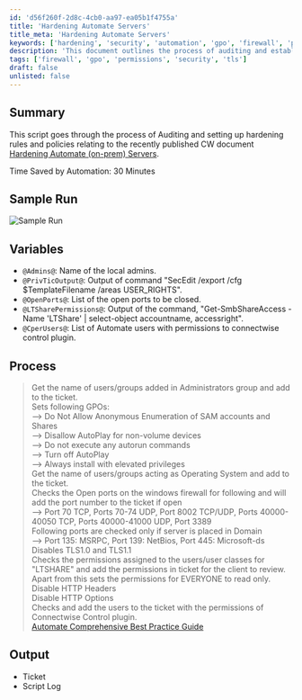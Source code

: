 ```yaml
---
id: 'd56f260f-2d8c-4cb0-aa97-ea05b1f4755a'
title: 'Hardening Automate Servers'
title_meta: 'Hardening Automate Servers'
keywords: ['hardening', 'security', 'automation', 'gpo', 'firewall', 'permissions', 'tls', 'audit']
description: 'This document outlines the process of auditing and establishing hardening rules and policies for ConnectWise Automate servers based on the latest guidelines. It includes a detailed description of the variables involved, the processes executed, and the expected output, aimed at enhancing server security and compliance.'
tags: ['firewall', 'gpo', 'permissions', 'security', 'tls']
draft: false
unlisted: false
---
```

## Summary

This script goes through the process of Auditing and setting up hardening rules and policies relating to the recently published CW document [Hardening Automate (on-prem) Servers](https://proval.itglue.com/DOC-5078775-8025389).

Time Saved by Automation: 30 Minutes

## Sample Run

![Sample Run](../../../static/img/Automate-Server-Best-Practice-Ticket/image_1.png)

## Variables

- `@Admins@`: Name of the local admins.
- `@PrivTicOutput@`: Output of command "SecEdit /export /cfg $TemplateFilename /areas USER_RIGHTS".
- `@OpenPorts@`: List of the open ports to be closed.
- `@LTSharePermissions@`: Output of the command, "Get-SmbShareAccess -Name 'LTShare' | select-object accountname, accessright".
- `@CperUsers@`: List of Automate users with permissions to connectwise control plugin.

## Process

> Get the name of users/groups added in Administrators group and add to the ticket.  
> Sets following GPOs:  
> --> Do Not Allow Anonymous Enumeration of SAM accounts and Shares  
> --> Disallow AutoPlay for non-volume devices  
> --> Do not execute any autorun commands  
> --> Turn off AutoPlay  
> --> Always install with elevated privileges  
> Get the name of users/groups acting as Operating System and add to the ticket.  
> Checks the Open ports on the windows firewall for following and will add the port number to the ticket if open  
> --> Port 70 TCP, Ports 70-74 UDP, Port 8002 TCP/UDP, Ports 40000-40050 TCP, Ports 40000-41000 UDP, Port 3389  
> Following ports are checked only if server is placed in Domain  
> --> Port 135: MSRPC, Port 139: NetBios, Port 445: Microsoft-ds  
> Disables TLS1.0 and TLS1.1  
> Checks the permissions assigned to the users/user classes for "LTSHARE" and add the permissions in ticket for the client to review. Apart from this sets the permissions for EVERYONE to read only.  
> Disable HTTP Headers  
> Disable HTTP Options  
> Checks and add the users to the ticket with the permissions of Connectwise Control plugin.  
> [Automate Comprehensive Best Practice Guide](https://university.connectwise.com/content/userdocs/business_knowledge/Automate_Comprehensive_Best_Practice_Guide.pdf)

## Output

- Ticket
- Script Log











